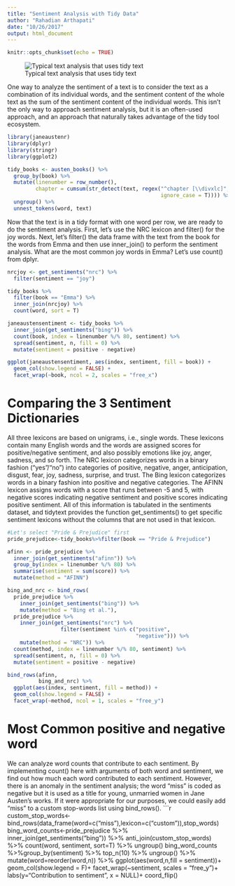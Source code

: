 ```yaml
---
title: "Sentiment Analysis with Tidy Data"
author: "Rahadian Arthapati"
date: "10/26/2017"
output: html_document
---
```


```r
knitr::opts_chunk$set(echo = TRUE)
```

![Typical text analysis that uses tidy text](https://s3-ap-southeast-1.amazonaws.com/grandline/data-science-files/flowchart-text-analysis.png)

One way to analyze the sentiment of a text is to consider the text as a combination of its individual words, and the sentiment content of the whole text as the sum of the sentiment content of the individual words. This isn’t the only way to approach sentiment analysis, but it is an often-used approach, and an approach that naturally takes advantage of the tidy tool ecosystem.

```r
library(janeaustenr)
library(dplyr)
library(stringr)
library(ggplot2)
```

```r
tidy_books <- austen_books() %>%
  group_by(book) %>%
  mutate(linenumber = row_number(),
         chapter = cumsum(str_detect(text, regex("^chapter [\\divxlc]",
                                                 ignore_case = T)))) %>%
  ungroup() %>%
  unnest_tokens(word, text)

```
Now that the text is in a tidy format with one word per row, we are ready to do the sentiment analysis. First, let’s use the NRC lexicon and filter() for the joy words. Next, let’s filter() the data frame with the text from the book for the words from Emma and then use inner_join() to perform the sentiment analysis. What are the most common joy words in Emma? Let’s use count() from dplyr.

```r
nrcjoy <- get_sentiments("nrc") %>%
  filter(sentiment == "joy")

tidy_books %>%
  filter(book == "Emma") %>%
  inner_join(nrcjoy) %>%
  count(word, sort = T)
```

```r
janeaustensentiment <- tidy_books %>%
  inner_join(get_sentiments("bing")) %>%
  count(book, index = linenumber %/% 80, sentiment) %>%
  spread(sentiment, n, fill = 0) %>%
  mutate(sentiment = positive - negative)

ggplot(janeaustensentiment, aes(index, sentiment, fill = book)) +
  geom_col(show.legend = FALSE) +
  facet_wrap(~book, ncol = 2, scales = "free_x")
```
# Comparing the 3 Sentiment Dictionaries
All three lexicons are based on unigrams, i.e., single words. These lexicons contain many English words and the words are assigned scores for positive/negative sentiment, and also possibly emotions like joy, anger, sadness, and so forth. The NRC lexicon categorizes words in a binary fashion (“yes”/“no”) into categories of positive, negative, anger, anticipation, disgust, fear, joy, sadness, surprise, and trust. The Bing lexicon categorizes words in a binary fashion into positive and negative categories. The AFINN lexicon assigns words with a score that runs between -5 and 5, with negative scores indicating negative sentiment and positive scores indicating positive sentiment. All of this information is tabulated in the sentiments dataset, and tidytext provides the function get_sentiments() to get specific sentiment lexicons without the columns that are not used in that lexicon. 
```r
#Let's select "Pride & Prejudice" first
pride_prejudice<-tidy_books%>%filter(book == "Pride & Prejudice")

afinn <- pride_prejudice %>%
  inner_join(get_sentiments("afinn")) %>%
  group_by(index = linenumber %/% 80) %>%
  summarise(sentiment = sum(score)) %>%
  mutate(method = "AFINN")

bing_and_nrc <- bind_rows(
  pride_prejudice %>%
    inner_join(get_sentiments("bing")) %>%
    mutate(method = "Bing et al."),
  pride_prejudice %>%
    inner_join(get_sentiments("nrc") %>%
                 filter(sentiment %in% c("positive",
                                         "negative"))) %>%
    mutate(method = "NRC")) %>%
  count(method, index = linenumber %/% 80, sentiment) %>%
  spread(sentiment, n, fill = 0) %>%
  mutate(sentiment = positive - negative)

```

```r
bind_rows(afinn,
          bing_and_nrc) %>%
  ggplot(aes(index, sentiment, fill = method)) +
  geom_col(show.legend = FALSE) +
  facet_wrap(~method, ncol = 1, scales = "free_y") 
```
# Most Common positive and negative word
We can analyze word counts that contribute to each sentiment. By implementing count() here with arguments of both word and sentiment, we find out how much each word contributed to each sentiment. However, there is an anomaly in the sentiment analysis; the word “miss” is coded as negative but it is used as a title for young, unmarried women in Jane Austen’s works. If it were appropriate for our purposes, we could easily add “miss” to a custom stop-words list using bind_rows().
```r
custom_stop_words<-bind_rows(data_frame(word=c("miss"),lexicon=c("custom")),stop_words)
bing_word_counts<-pride_prejudice %>% inner_join(get_sentiments("bing")) %>% anti_join(custom_stop_words) %>%
  count(word, sentiment, sort=T) %>% ungroup()
bing_word_counts %>%group_by(sentiment) %>%
  top_n(10) %>% ungroup() %>% mutate(word=reorder(word,n)) %>%
  ggplot(aes(word,n,fill = sentiment))+
  geom_col(show.legend = F)+
  facet_wrap(~sentiment, scales = "free_y")+
  labs(y="Contribution to sentiment", x = NULL)+
  coord_flip()